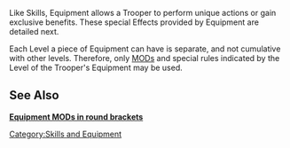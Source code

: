 {{section-skills-and-equipment}}


Like Skills, Equipment allows a Trooper to perform unique actions or gain exclusive benefits. These special Effects provided by Equipment are detailed next.

{{section-equipment}}


{{important-start}}
Each Level a piece of Equipment can have is separate, and not cumulative with other levels. Therefore, only [[MODs]] and special rules indicated by the Level of the Trooper's Equipment may be used. 
{{important-end}}


== See Also ==
'''[[Skills_and_Equipment_in_Infinity#MODIFIERS_.28MODS.29 | Equipment MODs in round brackets]]'''


[[Category:Skills and Equipment]]